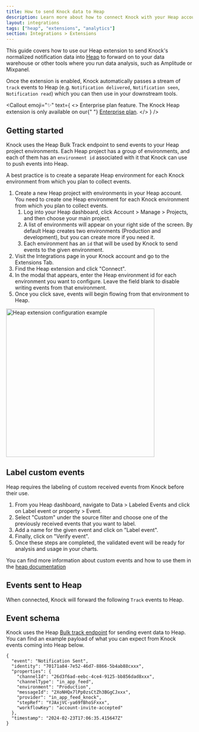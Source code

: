 ```yaml
---
title: How to send Knock data to Heap
description: Learn more about how to connect Knock with your Heap account.
layout: integrations
tags: ["heap", "extensions", "analytics"]
section: Integrations > Extensions
---
```


This guide covers how to use our Heap extension to send Knock's normalized notification data into [Heap](https://heap.io) to forward on to your data warehouse or other tools where you run data analysis, such as Amplitude or Mixpanel.

Once the extension is enabled, Knock automatically passes a stream of `track` events to Heap (e.g. `Notification delivered`, `Notification seen`, `Notification read`) which you can then use in your downstream tools.

<Callout
  emoji="✨"
  text={
    <>
      <span className="font-bold">Enterprise plan feature.</span> The Knock Heap
      extension is only available on our{" "}
      <a href="https://knock.app/pricing">Enterprise plan</a>.
    </>
  }
/>

## Getting started

Knock uses the Heap Bulk Track endpoint to send events to your Heap project environments. Each Heap project has a group of environments, and each of them has an `environment id` associated with it that Knock can use to push events into Heap.

A best practice is to create a separate Heap environment for each Knock environment from which you plan to collect events.

1. Create a new Heap project with environments in your Heap account. You need to create one Heap environment for each Knock environment from which you plan to collect events.
   1. Log into your Heap dashboard, click Account > Manage > Projects, and then choose your main project.
   2. A list of environments will appear on your right side of the screen. By default Heap creates two environments (Production and development), but you can create more if you need it.
   3. Each environment has an `id` that will be used by Knock to send events to the given environment.
2. Visit the Integrations page in your Knock account and go to the Extensions Tab.
3. Find the Heap extension and click "Connect".
4. In the modal that appears, enter the Heap environment id for each environment you want to configure. Leave the field blank to disable writing events from that environment.
5. Once you click save, events will begin flowing from that environment to Heap.

<img
  width="400"
  src="/images/integrations/extensions/heap_modal.png"
  alt="Heap extension configuration example"
/>

## Label custom events

Heap requires the labeling of custom received events from Knock before their use.

1. From you Heap dashboard, navigate to Data > Labeled Events and click on Label event or property > Event.
2. Select "Custom" under the source filter and choose one of the previously received events that you want to label.
3. Add a name for the given event and click on "Label event".
4. Finally, click on "Verify event".
5. Once these steps are completed, the validated event will be ready for analysis and usage in your charts.

You can find more information about custom events and how to use them in the [heap documentation](https://help.heap.io/data-types/events/how-to-use-custom-events-to-build-new-events/)

## Events sent to Heap

When connected, Knock will forward the following `Track` events to Heap.

<Table
  headers={["Event", "Description"]}
  rows={[
    [
      "Notification sent",
      "Occurs when a message is successfully sent to a channel provider.",
    ],
    [
      "Notification delivered",
      "Occurs when a message is marked as delivered to the user by the provider. This is only available on email providers with delivery tracking enabled.",
    ],
    [
      "Notification undelivered",
      "Occurs when a message delivery attempt fails permanently. Delivery will not be retried.",
    ],
    ["Notification seen", "Occurs when a message is seen by its recipient."],
    [
      "Notification unseen",
      "Occurs when a message is marked unseen by the recipient.",
    ],
    [
      "Notification read",
      "Occurs when a message is marked as read by its recipient.",
    ],
    [
      "Notification unread",
      "Occurs when a message is marked unread by the recipient.",
    ],
    [
      "Notification archived",
      "Occurs when a message is archived by its recipient.",
    ],
    [
      "Notification unarchived",
      "Occurs when a message is unarchived by its recipient.",
    ],
    [
      "Notification clicked",
      "Occurs when a link is clicked by the message recipient. This is only available when Knock link tracking is enabled.",
    ],
    [
      "Notification interacted",
      "Occurs when a recipient interacts with a message. This is only available when Knock link tracking is enabled.",
    ],
  ]}
/>

## Event schema

Knock uses the Heap [Bulk track endpoint](https://developers.heap.io/reference/bulk-track) for sending event data to Heap. You can find an example payload of what you can expect from Knock events coming into Heap below.

```An example Heap Track event payload
{
  "event": "Notification Sent",
  "identity": "70171a84-7e52-46d7-8866-5b4ab88cxxx",
  "properties": {
    "channelId": "26d3f6ad-eebc-4ce4-9125-bb856dad8xxx",
    "channelType": "in_app_feed",
    "environment": "Production",
    "messageId": "2XoNHQx7lPp0zsCtZh3BGgCJxxx",
    "provider": "in_app_feed_knock",
    "stepRef": "YJAxjVC-ya69fBhoSFxxx",
    "workflowKey": "account-invite-accepted"
  },
  "timestamp": "2024-02-23T17:06:35.415647Z"
}
```
